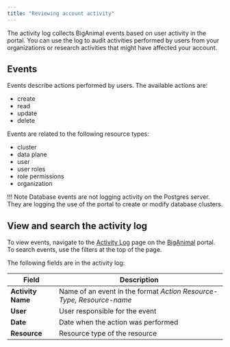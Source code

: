 ```yaml
---
title: "Reviewing account activity"
---
```


The activity log collects BigAnimal events based on user activity in the portal. You can use the log to audit activities performed by users from your organizations or research activities that might have affected your account.

## Events

Events describe actions performed by users. The available actions are:

-   create
-   read
-   update
-   delete

Events are related to the following resource types:

-   cluster
-   data plane
-   user
-   user roles
-   role permissions
-   organization

!!! Note
    Database events are not logging activity on the Postgres server. They are logging the use of the portal to create or modify database clusters.

## View and search the activity log

To view events, navigate to the [Activity Log](https://portal.biganimal.com/activityLog) page on the [BigAnimal](https://portal.biganimal.com) portal. To search events, use the filters at the top of the page.

The following fields are in the activity log:

| Field             | Description                                                          |
| ----------------- | -------------------------------------------------------------------- |
| **Activity Name** | Name of an event in the format *Action Resource-Type, Resource-name* |
| **User**          | User responsible for the event                                       |
| **Date**          | Date when the action was performed                                   |
| **Resource**      | Resource type of the resource                                        |
